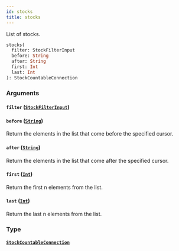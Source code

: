 ```yaml
---
id: stocks
title: stocks
---
```


List of stocks.

```graphql
stocks(
  filter: StockFilterInput
  before: String
  after: String
  first: Int
  last: Int
): StockCountableConnection

```

### Arguments

#### `filter` ([`StockFilterInput`](/developer/api-reference/inputs/stock-filter-input))

#### `before` ([`String`](/developer/api-reference/scalars/string))

Return the elements in the list that come before the specified cursor.

#### `after` ([`String`](/developer/api-reference/scalars/string))

Return the elements in the list that come after the specified cursor.

#### `first` ([`Int`](/developer/api-reference/scalars/int))

Return the first n elements from the list.

#### `last` ([`Int`](/developer/api-reference/scalars/int))

Return the last n elements from the list.

### Type

#### [`StockCountableConnection`](/developer/api-reference/objects/stock-countable-connection)
